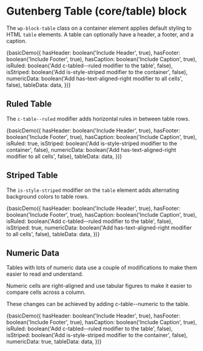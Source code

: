 
<Meta title="Components/Vendor/Wordpress/Table" decorators={[withKnobs]} />

# Gutenberg Table (core/table) block

The `wp-block-table` class on a container element applies default styling to HTML `table` elements.
A table can optionally have a header, a footer, and a caption.

<Preview>
  <Story name="Basic">
    {basicDemo({
      hasHeader: boolean('Include Header', true),
      hasFooter: boolean('Include Footer', true),
      hasCaption: boolean('Include Caption', true),
      isRuled: boolean('Add c-tabled--ruled modifier to the table', false),
      isStriped: boolean('Add is-style-striped modifier to the container', false),
      numericData: boolean('Add has-text-aligned-right modifier to all cells', false),
      tableData: data,
    })}
  </Story>
</Preview>

## Ruled Table

The `c-table--ruled` modifier adds horizontal rules in between table rows.

<Preview>
  <Story name="Ruled">
    {basicDemo({
      hasHeader: boolean('Include Header', true),
      hasFooter: boolean('Include Footer', true),
      hasCaption: boolean('Include Caption', true),
      isRuled: true,
      isStriped: boolean('Add is-style-striped modifier to the container', false),
      numericData: boolean('Add has-text-aligned-right modifier to all cells', false),
      tableData: data,
    })}
  </Story>
</Preview>

## Striped Table

The `is-style-striped` modifier on the `table` element adds alternating background colors to table rows.

<Preview>
  <Story name="Striped">
    {basicDemo({
      hasHeader: boolean('Include Header', true),
      hasFooter: boolean('Include Footer', true),
      hasCaption: boolean('Include Caption', true),
      isRuled: boolean('Add c-tabled--ruled modifier to the table', false),
      isStriped: true,
      numericData: boolean('Add has-text-aligned-right modifier to all cells', false),
      tableData: data,
    })}
  </Story>
</Preview>

## Numeric Data

Tables with lots of numeric data use a couple of modifications to make them
easier to read and understand.

Numeric cells are right-aligned and use tabular figures to make it easier to
compare cells across a column.

These changes can be achieved by adding c-table--numeric to the table.

<Preview>
  <Story name="Numeric Data">
    {basicDemo({
      hasHeader: boolean('Include Header', true),
      hasFooter: boolean('Include Footer', true),
      hasCaption: boolean('Include Caption', true),
      isRuled: boolean('Add c-tabled--ruled modifier to the table', false),
      isStriped: boolean('Add is-style-striped modifier to the container', false),
      numericData: true,
      tableData: data,
    })}
  </Story>
</Preview>
